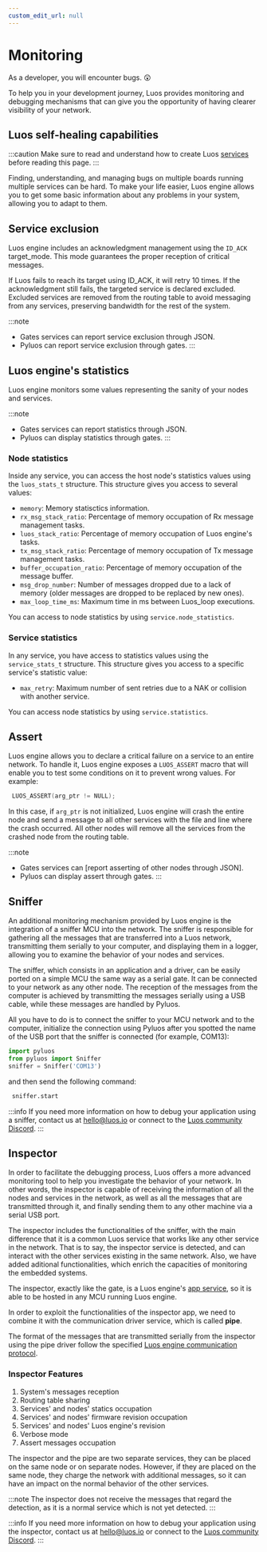 ```yaml
---
custom_edit_url: null
---
```


# Monitoring

As a developer, you will encounter bugs. 😲

To help you in your development journey, Luos provides monitoring and debugging mechanisms that can give you the opportunity of having clearer visibility of your network.

## Luos self-healing capabilities

:::caution
Make sure to read and understand how to create Luos [services](./create-project) before reading this page.
:::

Finding, understanding, and managing bugs on multiple boards running multiple services can be hard. To make your life easier, Luos engine allows you to get some basic information about any problems in your system, allowing you to adapt to them.

## Service exclusion

Luos engine includes an acknowledgment management using the `ID_ACK` target_mode. This mode guarantees the proper reception of critical messages.

If Luos fails to reach its target using ID_ACK, it will retry 10 times. If the acknowledgment still fails, the targeted service is declared excluded. Excluded services are removed from the routing table to avoid messaging from any services, preserving bandwidth for the rest of the system.

:::note
- Gates services can report service exclusion through JSON.
- Pyluos can report service exclusion through gates.
:::

## Luos engine's statistics

Luos engine monitors some values representing the sanity of your nodes and services.

:::note
- Gates services can report statistics through JSON.
- Pyluos can display statistics through gates.
:::

### Node statistics

Inside any service, you can access the host node's statistics values using the `luos_stats_t` structure.
This structure gives you access to several values:

- `memory`: Memory statisctics information.
- `rx_msg_stack_ratio`: Percentage of memory occupation of Rx message management tasks.
- `luos_stack_ratio`: Percentage of memory occupation of Luos engine's tasks.
- `tx_msg_stack_ratio`: Percentage of memory occupation of Tx message management tasks.
- `buffer_occupation_ratio`: Percentage of memory occupation of the message buffer.
- `msg_drop_number`: Number of messages dropped due to a lack of memory (older messages are dropped to be replaced by new ones).
- `max_loop_time_ms`: Maximum time in ms between Luos_loop executions.

You can access to node statistics by using `service.node_statistics`.

### Service statistics

In any service, you have access to statistics values using the `service_stats_t` structure.
This structure gives you access to a specific service's statistic value:

- `max_retry`: Maximum number of sent retries due to a NAK or collision with another service.

You can access node statistics by using `service.statistics`.

## Assert

Luos engine allows you to declare a critical failure on a service to an entire network.
To handle it, Luos engine exposes a `LUOS_ASSERT` macro that will enable you to test some conditions on it to prevent wrong values.
For example:

```c
 LUOS_ASSERT(arg_ptr != NULL);
```

In this case, if `arg_ptr` is not initialized, Luos engine will crash the entire node and send a message to all other services with the file and line where the crash occurred. All other nodes will remove all the services from the crashed node from the routing table.

:::note
- Gates services can [report asserting of other nodes through JSON].
- Pyluos can display assert through gates.
:::

## Sniffer

An additional monitoring mechanism provided by Luos engine is the integration of a sniffer MCU into the network. The sniffer is responsible for gathering all the messages that are transferred into a Luos network, transmitting them serially to your computer, and displaying them in a logger, allowing you to examine the behavior of your nodes and services.

The sniffer, which consists in an application and a driver, can be easily ported on a simple MCU the same way as a serial gate. It can be connected to your network as any other node. The reception of the messages from the computer is achieved by transmitting the messages serially using a USB cable, while these messages are handled by Pyluos.

All you have to do is to connect the sniffer to your MCU network and to the computer, initialize the connection using Pyluos after you spotted the name of the USB port that the sniffer is connected (for example, COM13):

```python
import pyluos
from pyluos import Sniffer
sniffer = Sniffer('COM13')
```

and then send the following command:

```python
 sniffer.start
```

:::info
If you need more information on how to debug your application using a sniffer, contact us at <a href="mailto:hello@luos.io">hello@luos.io</a> or connect to the <a href="https://discord.gg/luos"> Luos community Discord</a>.
:::

## Inspector

In order to facilitate the debugging process, Luos offers a more advanced monitoring tool to help you investigate the behavior of your network. In other words, the inspector is capable of receiving the information of all the nodes and services in the network, as well as all the messages that are transmitted through it, and finally sending them to any other machine via a serial USB port.

The inspector includes the functionalities of the sniffer, with the main difference that it is a common Luos service that works like any other service in the network. That is to say, the inspector service is detected, and can interact with the other services existing in the same network. Also, we have added aditional functionalities, which enrich the capacities of monitoring the embedded systems.

The inspector, exactly like the gate, is a Luos engine's [app service](../luos-technology/services#apps-guidelines), so it is able to be hosted in any MCU running Luos engine.

In order to exploit the functionalities of the inspector app, we need to combine it with the communication driver service, which is called **pipe**.

The format of the messages that are transmitted serially from the inspector using the pipe driver follow the specified [Luos engine communication protocol](../luos-technology/message).

### Inspector Features

1. System's messages reception
2. Routing table sharing
3. Services' and nodes' statics occupation
4. Services' and nodes' firmware revision occupation
5. Services' and nodes' Luos engine's revision
6. Verbose mode
7. Assert messages occupation

The inspector and the pipe are two separate services, they can be placed on the same node or on separate nodes. However, if they are placed on the same node, they charge the network with additional messages, so it can have an impact on the normal behavior of the other services.

:::note
The inspector does not receive the messages that regard the detection, as it is a normal service which is not yet detected.
:::

:::info
If you need more information on how to debug your application using the inspector, contact us at <a href="mailto:hello@luos.io">hello@luos.io</a> or connect to the <a href="https://discord.gg/luos"> Luos community Discord</a>.
:::

